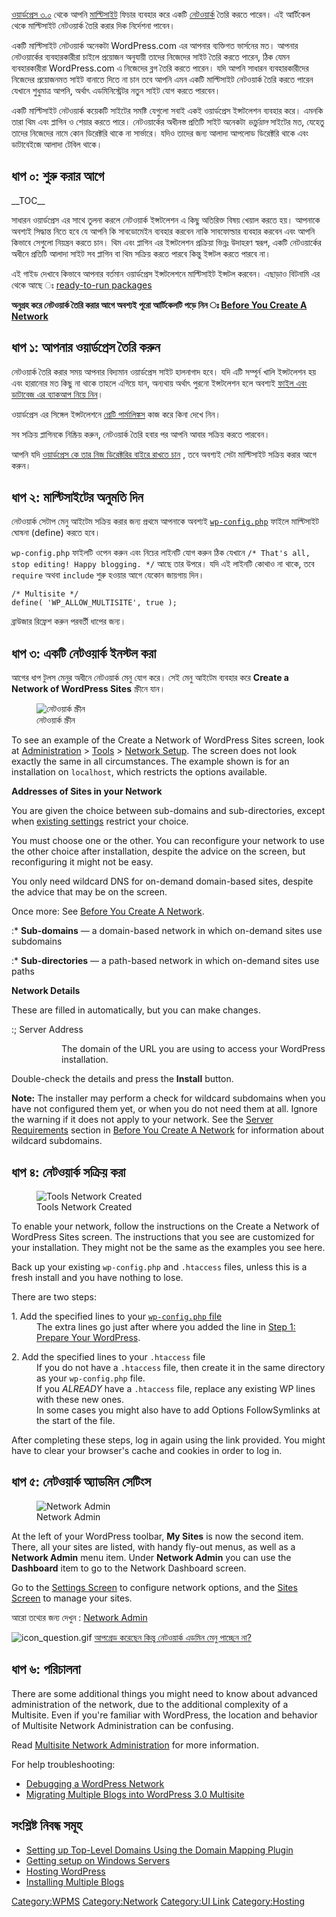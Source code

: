 {{Languages|
{{bn|একটি নেটওয়ার্ক তৈরি করুন}}
{{en|Create A Network}}
{{fr|Créer_un_réseau}}
{{ja|Create A Network}}
{{pt-br|Crie uma Rede}}
{{ru|Создание сети}}
{{zh-hans|创建站点网络}}
{{es|Crear una red}}
}}

[[Version 3.0|ওয়ার্ডপ্রেস ৩.০]] থেকে আপনি [[Glossary#Multisite|মাল্টিসাইট]] ফিচার ব্যবহার করে একটি [[Glossary#Network|নেটওয়ার্ক]] তৈরি করতে পারেন। এই আর্টিকেল থেকে মাল্টিসাইট নেটওয়ার্ক তৈরি করার দিক নির্দেশনা পাবেন।

একটি মাল্টিসাইট নেটওয়ার্ক অনেকটা WordPress.com এর আপনার ব্যক্তিগত ভার্সনের মত। আপনার নেটওয়ার্কের ব্যবহারকারীরা চাইলে প্রয়োজন অনুযায়ী তাদের নিজেদের সাইট তৈরি করতে পারেন, ঠিক যেমন ব্যবহারকারীরা WordPress.com এ নিজেদের ব্লগ তৈরি করতে পারেন। যদি আপনি সাধারন ব্যবহারকারীদের নিজেদের প্রয়োজনমত সাইট বানাতে দিতে না চান তবে আপনি এমন একটি মাল্টিসাইট নেটওয়ার্ক তৈরি করতে পারেন যেখানে শুধুমাত্র আপনি, অর্থাৎ এডমিনিস্ট্রেটর নতুন সাইট যোগ করতে পারবেন।

একটি মাল্টিসাইট নেটওয়ার্ক কয়েকটি সাইটের সমষ্টি যেগুলো সবাই একই ওয়ার্ডপ্রেস ইন্সটলেশন ব্যবহার করে। এমনকি তারা থিম এবং প্লাগিন ও শেয়ার করতে পারে। নেটওয়ার্কের অধীনস্ত প্রতিটি সাইট অনেকটা ''ভার্চুয়াল'' সাইটের মত, যেহেতু তাদের নিজেদের নামে কোন ডিরেক্টরি থাকে না সার্ভারে। যদিও তাদের জন্য আলাদা আপলোড ডিরেক্টরি থাকে এবং ডাটাবেইজে আলাদা টেবিল থাকে।

{{Note| আপনি যদি ইতোমধ্যে [[WPMU|WordPress MU]] ব্যবহারকারী হোন, তবে নিচের ধাপগুলো করার <strong>প্রয়োজন নেই</strong>। আপনার নেটওয়ার্ক ইতোমধ্যে সক্রিয় করা আছে । যখনই আপনি ৩.x শাখায় হালনাগাদ করবেন, তখন আপনাকে মাল্টিসাইটের জন্য .htaccess rules আপডেট করতে বলা হবে। ওয়ার্ডপ্রেস ৩.১ থেকে আপনি অবশ্যই ম্যানুয়ালি WPMU আপগ্রেড করতে হবে। WPMU থেকে মাল্টিসাইটে অটোমেটিক আপগ্রেড করতে পারবেন না। }}

{{Note|[[Multisite_Network_Administration#Network_Admin_Link_Location|আপগ্রেড করেছেন কিন্তু নেটওয়ার্ক এডমিন মেনু পাচ্ছেন না?]]}}

== ধাপ ০: শুরু করার আগে==

__TOC__

সাধারন ওয়ার্ডপ্রেস এর সাথে তুলনা করলে নেটওয়ার্ক ইন্সটলেশন এ কিছু অতিরিক্ত বিষয় খেয়াল করতে হয়। আপনাকে অবশ্যই সিদ্ধান্ত নিতে হবে যে আপনি কি সাবডোমেইন ব্যবহার করবেন নাকি সাবফোল্ডার ব্যবহার করবেন এবং আপনি কিভাবে সেগুলো নিয়ন্ত্রন করতে চান। থিম এবং প্লাগিন এর ইন্সটলেশন প্রক্রিয়া ভিন্নঃ উদাহরণ স্বরূপ, একটি নেটওয়ার্কের অধীনে প্রতিটি আলাদা সাইট সব প্লাগিন বা থিম সক্রিয় করতে পারবে কিন্তু ইন্সটল করতে পারবে না।

এই গাইড দেখাবে কিভাবে আপনার বর্তমান ওয়ার্ডপ্রেস ইন্সটলেশনে মাল্টিসাইট ইন্সটল করবেন। এছাড়াও বিটনামি এর থেকে আছে ঃ  [http://codex.wordpress.org/User:Beltranrubo/BitNami_Multisite ready-to-run packages]

<strong>অনুগ্রহ করে নেটওয়ার্ক তৈরি করার আগে অবশ্যই পূরো আর্টিকেলটি পড়ে নিন ঃ [[Before You Create A Network]] </strong>

== ধাপ ১: আপনার ওয়ার্ডপ্রেস তৈরি করুন ==

নেটওয়ার্ক তৈরি করার সময় আপনার বিদ্যমান ওয়ার্ডপ্রেস সাইট হালনাগাদ হবে। যদি এটি সম্পূর্ন খালি ইন্সটলেশন হয় এবং হারানোর মত কিছু না থাকে তাহলে এগিয়ে যান, অন্যথায় অর্থাৎ পুরনো ইন্সটলেশন হলে অবশ্যই [[WordPress Backups| ফাইল এবং ডাটাবেজ এর ব্যাকআপ নিয়ে নিন]]।

ওয়ার্ডপ্রেস এর সিঙ্গেল ইন্সটলেশনে [[Using Permalinks|প্রেটি পার্মালিঙ্কস]] কাজ করে কিনা দেখে নিন।

সব সক্রিয় প্লাগিনকে নিষ্ক্রিয় করুন, নেটওয়ার্ক তৈরি হবার পর আপনি আবার সক্রিয় করতে পারবেন।

আপনি যদি [[Giving WordPress Its Own Directory|ওয়ার্ডপ্রেস কে তার নিজ ডিরেক্টরির বাইরে রাখতে চান]] , তবে অবশ্যই সেটা মাল্টিসাইট সক্রিয় করার আগে করুন।

== ধাপ ২: মাল্টিসাইটের অনুমতি দিন ==

নেটওয়ার্ক সেটাপ মেনু আইটেম সক্রিয় করার জন্য প্রথমে আপনাকে অবশ্যই [[Editing wp-config.php|<code>wp-config.php</code>]] ফাইলে মাল্টিসাইট ঘোষনা (define) করতে হবে।

<code>wp-config.php</code> ফাইলটি ওপেন করুন এবং নিচের লাইনটি যোগ করুন ঠিক যেখানে <code>/* That's all, stop editing! Happy blogging. */</code> আছে তার উপরে। যদি এই লাইনটি কোথাও না থাকে, তবে <code>require</code> অথবা <code>include</code> শুরু হওয়ার আগে যেকোন জায়গায় দিন।

 /* Multisite */
 define( 'WP_ALLOW_MULTISITE', true );

ব্রাউজার রিফ্রেশ করুন পরবর্তী ধাপের জন্য।

== ধাপ ৩: একটি নেটওয়ার্ক ইনস্টল করা ==
আগের ধাপ টুলস মেনুর অধীনে নেটওয়ার্ক মেনু যোগ করে। সেই মেনু আইটেম ব্যবহার করে '''Create a Network of WordPress Sites''' স্ক্রীনে যান।

[[Image:network-create.png|thumb|নেটওয়ার্ক স্ক্রীন]]

To see an example of the Create a Network of WordPress Sites screen, look at [[Administration Screens|Administration]] > [[Administration Screens#Tools|Tools]] > [[Tools Network Screen|Network Setup]]. The screen does not look exactly the same in all circumstances. The example shown is for an installation on <code>localhost</code>, which restricts the options available.

'''Addresses of Sites in your Network'''

You are given the choice between sub-domains and sub-directories, except when [[Before_You_Create_A_Network#WordPress_Settings_Requirements|existing settings]] restrict your choice.

You must choose one or the other. You can reconfigure your network to use the other choice after installation, despite the advice on the screen, but reconfiguring it might not be easy.

You only need wildcard DNS for on-demand domain-based sites, despite the advice that may be on the screen.

Once more: See [http://codex.wordpress.org/Before_You_Create_A_Network Before You Create A Network].

:* '''Sub-domains''' &mdash; a domain-based network in which on-demand sites use subdomains
:* '''Sub-directories''' &mdash; a path-based network in which on-demand sites use paths

'''Network Details'''

These are filled in automatically, but you can make changes.
:; Server Address
:: The domain of the URL you are using to access your WordPress installation.
:; Network Title 	
:: The title of your network as a whole.
:; Admin E-mail Address
:: Your email address as super admin of the network as a whole.

Double-check the details and press the '''Install''' button.

'''Note:''' The installer may perform a check for wildcard subdomains when you have not configured them yet, or when you do not need them at all. Ignore the warning if it does not apply to your network. See the [http://codex.wordpress.org/Before_You_Create_A_Network#Server_Requirements Server Requirements] section in [[Before You Create A Network]] for information about wildcard subdomains.

== ধাপ ৪: নেটওয়ার্ক সক্রিয় করা ==
[[Image:tools-network-created.png|thumb|Tools Network Created]]

To enable your network, follow the instructions on the Create a Network of WordPress Sites screen. The instructions that you see are customized for your installation. They might not be the same as the examples you see here.

Back up your existing <code>wp-config.php</code> and <code>.htaccess</code> files, unless this is a fresh install and you have nothing to lose.

There are two steps:

;1. Add the specified lines to your [[Editing wp-config.php|<code>wp-config.php</code> file]]
: The extra lines go just after where you added the line in [[#Step 1: Prepare Your WordPress|Step 1: Prepare Your WordPress]].

;2. Add the specified lines to your <code>.htaccess</code> file
: If you do not have a <code>.htaccess</code> file, then create it in the same directory as your <code>wp-config.php</code> file.
:If you <em>ALREADY</em> have a <code>.htaccess</code> file, replace any existing WP lines with these new ones.
: In some cases you might also have to add Options FollowSymlinks at the start of the file.

After completing these steps, log in again using the link provided. You might have to clear your browser's cache and cookies in order to log in.

== ধাপ ৫: নেটওয়ার্ক অ্যাডমিন সেটিংস ==

[[Image:network-admin-link.png|left|Network Admin]]

At the left of your WordPress toolbar, <b>My Sites</b> is now the second item. There, all your sites are listed, with handy fly-out menus, as well as a '''Network Admin''' menu item. Under '''Network Admin''' you can use the '''Dashboard''' item to go to the Network Dashboard screen.

Go to the [[Network Admin#Settings|Settings Screen]] to configure network options, and the [[Network Admin#Sites|Sites Screen]] to manage your sites.

আরো তথ্যের জন্য দেখুন : [[Network Admin]]

[[File:icon_question.gif‎|alt=?]] [[Multisite_Network_Administration#Network Admin Link Location|আপগ্রেড করেছেন কিন্তু নেটওয়ার্ক এডমিন মেনু পাচ্ছেন না?]]

== ধাপ ৬: পরিচালনা ==

There are some additional things you might need to know about advanced administration of the network, due to the additional complexity of a Multisite. Even if you're familiar with WordPress, the location and behavior of Multisite Network Administration can be confusing.

Read [[Multisite Network Administration]] for more information.

For help troubleshooting:

* [[Debugging a WordPress Network]]
* [[Migrating Multiple Blogs into WordPress 3.0 Multisite]]

== সংশ্লিষ্ট নিবন্ধ সমূহ ==

* [http://wordpress.org/extend/plugins/wordpress-mu-domain-mapping/ Setting up Top-Level Domains Using the Domain Mapping Plugin]
* [http://lauragentry.com/blog/2010/07/30/how-to-create-a-wordpress-3-0-multisite-network-on-a-windows-server-using-sub-directories/ Getting setup on Windows Servers]
* [http://codex.wordpress.org/Hosting_WordPress Hosting WordPress]
* [[Installing Multiple Blogs]]


[[Category:WPMS]]
[[Category:Network]]
[[Category:UI Link]]
[[Category:Hosting]]